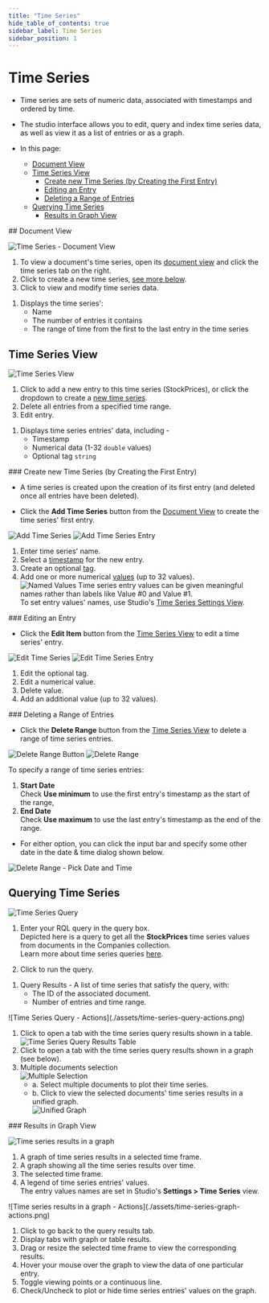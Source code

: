 ```yaml
---
title: "Time Series"
hide_table_of_contents: true
sidebar_label: Time Series
sidebar_position: 1
---
```



# Time Series
<Admonition type="note" title="">

* Time series are sets of numeric data, associated with timestamps and ordered by time.  
* The studio interface allows you to edit, query and index time series data, as well as 
  view it as a list of entries or as a graph.  

* In this page:
  * [Document View](../../../studio/database/document-extensions/time-series.mdx#document-view)
  * [Time Series View](../../../studio/database/document-extensions/time-series.mdx#time-series-view)
     * [Create new Time Series (by Creating the First Entry)](../../../studio/database/document-extensions/time-series.mdx#create-new-time-series-by-creating-the-first-entry)
     * [Editing an Entry](../../../studio/database/document-extensions/time-series.mdx#editing-an-entry)
     * [Deleting a Range of Entries](../../../studio/database/document-extensions/time-series.mdx#deleting-a-range-of-entries)
  * [Querying Time Series](../../../studio/database/document-extensions/time-series.mdx#querying-time-series)
     * [Results in Graph View](../../../studio/database/document-extensions/time-series.mdx#results-in-graph-view)

</Admonition>
## Document View

![Time Series - Document View](./assets/document-time-series.png)

<Admonition type="warning" title="Actions" id="actions" href="#actions">

1. To view a document's time series, open its [document view](../../../studio/database/documents/document-view.mdx) 
   and click the time series tab on the right.  
2. Click to create a new time series, [see more below](../../../studio/database/document-extensions/time-series.mdx#create-new-time-series-by-creating-the-first-entry).  
3. Click to view and modify time series data.  

</Admonition>

<Admonition type="info" title="Info" id="info" href="#info">

1. Displays the time series':  
   * Name  
   * The number of entries it contains  
   * The range of time from the first to the last entry in the time series

</Admonition>  



## Time Series View

![Time Series View](./assets/time-series-view.png)

<Admonition type="warning" title="Actions" id="actions" href="#actions">

1. Click to add a new entry to this time series (StockPrices), or click the dropdown to create a [new time series](../../../studio/database/document-extensions/time-series.mdx#create-new-time-series-by-creating-the-first-entry).  
2. Delete all entries from a specified time range.  
3. Edit entry.

</Admonition>

<Admonition type="info" title="Info" id="info" href="#info">

1. Displays time series entries' data, including -  
    * Timestamp  
    * Numerical data (1-32 `double` values)  
    * Optional tag `string`  

</Admonition>  
### Create new Time Series (by Creating the First Entry)

* A time series is created upon the creation of its first entry (and deleted 
  once all entries have been deleted).  

* Click the **Add Time Series** button from the 
  [Document View](../../../studio/database/document-extensions/time-series.mdx#document-view) 
  to create the time series' first entry.  

![Add Time Series](./assets/new-time-series.png)
![Add Time Series Entry](./assets/new-entry.png)

<Admonition type="warning" title="">

1. Enter time series' name.  
2. Select a [timestamp](../../../document-extensions/timeseries/overview.mdx#timestamps) for the new entry.  
3. Create an optional [tag](../../../document-extensions/timeseries/overview.mdx#tags).  
4. Add one or more numerical [values](../../../document-extensions/timeseries/overview.mdx#values) (up to 32 values).  
   ![Named Values](./assets/named-values.png)
   Time series entry values can be given meaningful names rather than labels like Value #0 and Value #1.  
   To set entry values' names, use Studio's [Time Series Settings View](../../../studio/database/settings/time-series-settings.mdx#add-or-edit-time-series-configuration).  

</Admonition>
### Editing an Entry

* Click the **Edit Item** button from the 
  [Time Series View](../../../studio/database/document-extensions/time-series.mdx#time-series-view) 
  to edit a time series' entry.  

![Edit Time Series](./assets/edit-time-series.png)
![Edit Time Series Entry](./assets/edit-time-series-entry.png)

<Admonition type="warning" title="">

1. Edit the optional tag.  
2. Edit a numerical value.  
3. Delete value.  
4. Add an additional value (up to 32 values).  

</Admonition>
### Deleting a Range of Entries

* Click the **Delete Range** button from the 
  [Time Series View](../../../studio/database/document-extensions/time-series.mdx#time-series-view) 
  to delete a range of time series entries.  

![Delete Range Button](./assets/delete-range-button.png)
![Delete Range](./assets/delete-range.png)

<Admonition type="warning" title="">

To specify a range of time series entries:  

1. **Start Date**  
   Check **Use minimum** to use the first entry's timestamp as the start of the range,  
2. **End Date**  
   Check **Use maximum** to use the last entry's timestamp as the end of the range.  
* For either option, you can click the input bar and specify some other date in the 
  date & time dialog shown below.  

</Admonition>

![Delete Range - Pick Date and Time](./assets/delete-range-2.png)



## Querying Time Series

![Time Series Query](./assets/time-series-query.png)

<Admonition type="warning" title="Actions" id="actions" href="#actions">

1. Enter your RQL query in the query box.  
   Depicted here is a query to get all the **StockPrices** time series values from documents in the Companies collection.  
   Learn more about time series queries [here](../../../document-extensions/timeseries/querying/overview-and-syntax.mdx).  

2. Click to run the query.  

</Admonition>

<Admonition type="info" title="Info" id="info" href="#info">

1. Query Results - A list of time series that satisfy the query, with:  
    * The ID of the associated document.  
    * Number of entries and time range.  

</Admonition>  
![Time Series Query - Actions](./assets/time-series-query-actions.png)

<Admonition type="warning" title="">

1. Click to open a tab with the time series query results shown in a table.  
   ![Time Series Query Results Table](./assets/query-results-table.png)
2. Click to open a tab with the time series query results shown in a graph (see below).  
3. Multiple documents selection  
   ![Multiple Selection](./assets/multiple-selection.png)
    * a. Select multiple documents to plot their time series.  
    * b. Click to view the selected documents' time series results in a unified graph.  
      ![Unified Graph](./assets/unified-graph.png)

</Admonition>
### Results in Graph View

![Time series results in a graph](./assets/time-series-graph-info.png)

<Admonition type="info" title="">

1. A graph of time series results in a selected time frame.  
2. A graph showing all the time series results over time.  
3. The selected time frame.  
4. A legend of time series entries' values.  
   The entry values names are set in Studio's **Settings &gt; Time Series** view.  

</Admonition>
![Time series results in a graph - Actions](./assets/time-series-graph-actions.png)

<Admonition type="warning" title="">

1. Click to go back to the query results tab.  
2. Display tabs with graph or table results.  
3. Drag or resize the selected time frame to view the corresponding results.  
4. Hover your mouse over the graph to view the data of one particular entry.  
5. Toggle viewing points or a continuous line.  
6. Check/Uncheck to plot or hide time series entries' values on the graph.  

</Admonition>  



